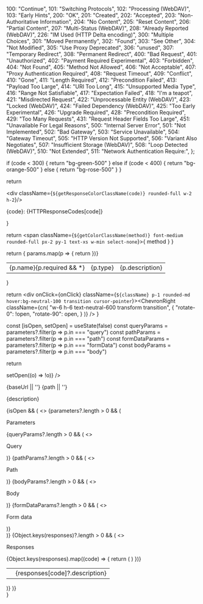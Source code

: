   <path fillRule="evenodd" d="M7.293 14.707a1 1 0 010-1.414L10.586 10 7.293 6.707a1 1 0 011.414-1.414l4 4a1 1 0 010 1.414l-4 4a1 1 0 01-1.414 0z" clipRule="evenodd" />
</svg>

  100: "Continue",
  101: "Switching Protocols",
  102: "Processing (WebDAV)",
  103: "Early Hints",
  200: "OK",
  201: "Created",
  202: "Accepted",
  203: "Non-Authoritative Information",
  204: "No Content",
  205: "Reset Content",
  206: "Partial Content",
  207: "Multi-Status (WebDAV)",
  208: "Already Reported (WebDAV)",
  226: "IM Used (HTTP Delta encoding)",
  300: "Multiple Choices",
  301: "Moved Permanently",
  302: "Found",
  303: "See Other",
  304: "Not Modified",
  305: "Use Proxy Deprecated",
  306: "unused",
  307: "Temporary Redirect",
  308: "Permanent Redirect",
  400: "Bad Request",
  401: "Unauthorized",
  402: "Payment Required Experimental",
  403: "Forbidden",
  404: "Not Found",
  405: "Method Not Allowed",
  406: "Not Acceptable",
  407: "Proxy Authentication Required",
  408: "Request Timeout",
  409: "Conflict",
  410: "Gone",
  411: "Length Required",
  412: "Precondition Failed",
  413: "Payload Too Large",
  414: "URI Too Long",
  415: "Unsupported Media Type",
  416: "Range Not Satisfiable",
  417: "Expectation Failed",
  418: "I'm a teapot",
  421: "Misdirected Request",
  422: "Unprocessable Entity (WebDAV)",
  423: "Locked (WebDAV)",
  424: "Failed Dependency (WebDAV)",
  425: "Too Early Experimental",
  426: "Upgrade Required",
  428: "Precondition Required",
  429: "Too Many Requests",
  431: "Request Header Fields Too Large",
  451: "Unavailable For Legal Reasons",
  500: "Internal Server Error",
  501: "Not Implemented",
  502: "Bad Gateway",
  503: "Service Unavailable",
  504: "Gateway Timeout",
  505: "HTTP Version Not Supported",
  506: "Variant Also Negotiates",
  507: "Insufficient Storage (WebDAV)",
  508: "Loop Detected (WebDAV)",
  510: "Not Extended",
  511: "Network Authentication Require:",
};

  if (code < 300) {
    return "bg-green-500"
  } else if (code < 400) {
    return "bg-orange-500"
  } else {
    return "bg-rose-500"
  }
}

  return <div className="not-prose flex flex-row gap-2 items-center">
      <div className={`${getResponseColorClassName(code)} rounded-full w-2 h-2`}/>
      <p className="font-medium">{code}: {HTTPResponseCodes[code]}</p>
    </div>
}

  return <span className={`${getColorClassName(method)} font-medium rounded-full px-2 py-1 text-xs w-min select-none`}>{ method }</span>
}

  return <table className="w-full text-sm table-auto prose border-collapse min-w-full m-0">
      { params.map(p => {
        return <tr className="border-b border-neutral-100">
            <td className="w-48 py-2 font-mono">
              {p.name}{p.required && <span className="text-rose-500 text-xs ml-0.5 transform -translate-y-1 inline-block select-none">*</span>}
            </td>
            <td className="w-48 py-2">
              {p.type}
            </td>
            <td className="py-2">
              {p.description}
            </td>
          </tr>
      })}
    </table>
}

  return <div onClick={onClick} className={`${className} p-1 rounded-md hover:bg-neutral-100 transition cursor-pointer`}><ChevronRight className={cn(
      "w-6 h-6 text-neutral-600 transform transition", {
        "rotate-0": !open,
        "rotate-90": open,
      }
    )} /></div>
}

  const [isOpen, setOpen] = useState(false)
  const queryParams = parameters?.filter(p => p.in === "query")
  const pathParams = parameters?.filter(p => p.in === "path")
  const formDataParams = parameters?.filter(p => p.in === "formData")
  const bodyParams = parameters?.filter(p => p.in === "body")

return <div className="pl-12 pr-6 pt-4 pb-4 rounded-md border border-neutral-200 flex flex-col gap-2 overflow-hidden">

<div className="not-prose relative m-0 flex flex-row items-center gap-4">
  <RevealButton
    className="absolute left-[-38px]"
    open={isOpen}
    onClick={() => setOpen((o) => !o)}
  />
  <Badge method={method} />
  <p className="text-sm">
    <span className="text-neutral-400">{baseUrl || ''}</span>
    <span className="font-medium text-neutral-900">{path || ''}</span>
  </p>
</div>
<p className="m-0 mt-2 p-0">{description}</p>
{isOpen && (
  <>
    {parameters?.length > 0 && (
      <div>
        <p className="mt-4 font-semibold">Parameters</p>
        {queryParams?.length > 0 && (
          <>
            <p className="mt-10 text-sm font-semibold">Query</p>
            <ParamsTable params={queryParams} />
          </>
        )}
        {pathParams?.length > 0 && (
          <>
            <p className="mt-10 text-sm font-semibold">Path</p>
            <ParamsTable params={pathParams} />
          </>
        )}
        {bodyParams?.length > 0 && (
          <>
            <p className="mt-10 text-sm font-semibold">Body</p>
            <ParamsTable params={bodyParams} />
          </>
        )}
        {formDataParams?.length > 0 && (
          <>
            <p className="mt-10 text-sm font-semibold">Form data</p>
            <ParamsTable params={formDataParams} />
          </>
        )}
      </div>
    )}
    {Object.keys(responses)?.length > 0 && (
      <>
        <p className="m-0 mt-4 p-0 font-semibold">Responses</p>
        <table className="prose m-0 w-full min-w-full table-auto border-collapse text-sm">
          {Object.keys(responses).map((code) => {
            return (
              <tr className="border-b border-neutral-100">
                <td className="w-48 py-2">
                  <ResponseTag code={code} />
                </td>
                <td className="py-2">{responses[code]?.description}</td>
              </tr>
            )
          })}
        </table>
      </>
    )}
  </>
)}

  </div>
}
